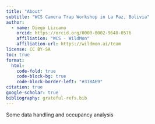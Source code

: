 ```yaml
---
title: "About"
subtitle: "WCS Camera Trap Workshop in La Paz, Bolivia"
author: 
  - name: Diego Lizcano
    orcid: https://orcid.org/0000-0002-9648-0576
    affiliation: "WCS - WildMon"
    affiliation-url: https://wildmon.ai/team
license: CC BY-SA
toc: true
format: 
  html:
    code-fold: true
    code-block-bg: true
    code-block-border-left: "#31BAE9"
citation: true
google-scholar: true
bibliography: grateful-refs.bib
---
```



Some data handling and occupancy analysis 